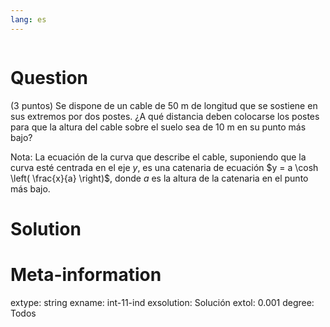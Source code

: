 ```yaml
---
lang: es
---
```


```r
```

Question
========
(3 puntos) Se dispone de un cable de 50 m de longitud que se sostiene en sus extremos por dos postes. ¿A qué distancia deben colocarse los postes para que la altura del cable sobre el suelo sea de 10 m en su punto más bajo?

Nota: La ecuación de la curva que describe el cable, suponiendo que la curva esté centrada en el eje $y$, es una catenaria de ecuación $y = a \cosh \left( \frac{x}{a} \right)$, donde $a$ es la altura de la catenaria en el punto más bajo.

Solution
========


Meta-information
================
extype: string
exname: int-11-ind
exsolution: Solución
extol: 0.001
degree: Todos